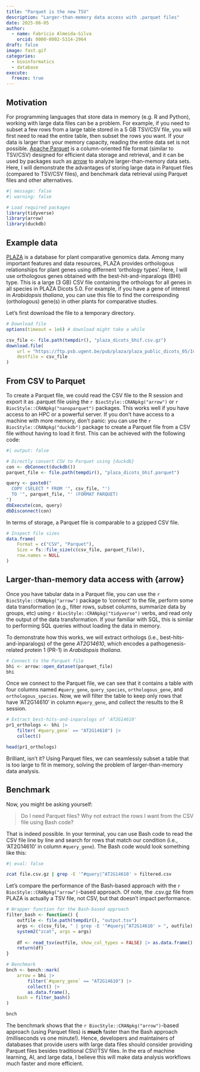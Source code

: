 ```yaml
---
title: "Parquet is the new TSV"
description: "Larger-than-memory data access with .parquet files"
date: 2025-06-05
author: 
  - name: Fabrício Almeida-Silva
    orcid: 0000-0002-5314-2964
draft: false
image: fast.gif
categories:
  - bioinformatics
  - database
execute: 
  freeze: true
---
```


## Motivation

For programming languages that store data in memory (e.g. R and Python),
working with large data files can be a problem. For example, if you need
to subset a few rows from a large table stored in a 5 GB TSV/CSV file,
you will first need to read the entire table, then subset the rows you want.
If your data is larger than your memory capacity, reading the entire data set
is not possible. [Apache Parquet](https://parquet.apache.org/) is a 
column-oriented file format (similar to TSV/CSV) designed for efficient 
data storage and retrieval, and it can be used by packages such as
[arrow](https://arrow.apache.org/docs/r/) to analyze larger-than-memory
data sets. Here, I will demonstrate the advantages of storing large data
in Parquet files (compared to TSV/CSV files), and benchmark data retrieval
using Parquet files and other alternatives.

```r
#| message: false
#| warning: false

# Load required packages
library(tidyverse)
library(arrow)
library(duckdb)
```

## Example data

[PLAZA](https://bioinformatics.psb.ugent.be/plaza.dev/instances/dicots_05/)
is a database for plant comparative genomics data. Among many important 
features and data resources, PLAZA provides orthologous relationships for
plant genes using differnent 'orthology types'. 
Here, I will use orthologous genes obtained with the 
best-hit-and-inparalogs (BHI) type. This is a large (3 GB) CSV file
containing the orthologs for all genes in all species in PLAZA Dicots 5.0.
For example, if you have a gene of interest in *Arabidopsis thaliana*, you
can use this file to find the corresponding (orthologous) gene(s) in other
plants for comparative studies.

Let's first download the file to a temporary directory.

```r
# Download file
options(timeout = 1e6) # download might take a while

csv_file <- file.path(tempdir(), "plaza_dicots_bhif.csv.gz")
download.file(
    url = "https://ftp.psb.ugent.be/pub/plaza/plaza_public_dicots_05/IntegrativeOrthology/integrative_orthology.BHIF.csv.gz",
    destfile = csv_file
)
```

## From CSV to Parquet

To create a Parquet file, we could read the CSV file to the R session 
and export it as .parquet file using the `r BiocStyle::CRANpkg("arrow")` or
`r BiocStyle::CRANpkg("nanoparquet")` packages. This works well if you have
access to an HPC or a powerful server. If you don't have access to a machine
with more memory, don't panic: you can use the `r BiocStyle::CRANpkg("duckdb")`
package to create a Parquet file from a CSV file without having to load it 
first. This can be achieved with the following code:

```r
#| output: false

# Directly convert CSV to Parquet using {duckdb}
con <- dbConnect(duckdb())
parquet_file <- file.path(tempdir(), "plaza_dicots_bhif.parquet")

query <- paste0("
  COPY (SELECT * FROM '", csv_file, "') 
  TO '", parquet_file, "' (FORMAT PARQUET)
")
dbExecute(con, query)
dbDisconnect(con)
```

In terms of storage, a Parquet file is comparable to a gzipped CSV file.

```r
# Inspect file sizes
data.frame(
    Format = c("CSV", "Parquet"),
    Size = fs::file_size(c(csv_file, parquet_file)),
    row.names = NULL
)
```

## Larger-than-memory data access with __{arrow}__

Once you have tabular data in a Parquet file, you can use 
the `r BiocStyle::CRANpkg("arrow")` package to 'connect' to the file,
perform some data transformation (e.g., filter rows, subset columns, 
summarize data by groups, etc) using `r BiocStyle::CRANpkg("tidyverse")` verbs, 
and read only the output of the data transformation. 
If your familiar with SQL, this is similar to performing SQL queries without
loading the data in memory.

To demonstrate how this works, we will extract orthologs (i.e., 
best-hits-and-inparalogs) of the gene *AT2G14610*, which encodes a 
pathogenesis-related protein 1 (PR-1) in *Arabidopsis thaliana*.

```r
# Connect to the Parquet file
bhi <- arrow::open_dataset(parquet_file)
bhi
```

Once we connect to the Parquet file, we can see that it contains
a table with four columns named `#query_gene`, `query_species`, 
`orthologous_gene`, and `orthologous_species`. Now, we will filter the table
to keep only rows that have 'AT2G14610' in column `#query_gene`, and collect
the results to the R session.

```r
# Extract best-hits-and-inparalogs of 'AT2G14610'
pr1_orthologs <- bhi |>
    filter(`#query_gene` == "AT2G14610") |>
    collect()

head(pr1_orthologs)
```

Brilliant, isn't it? Using Parquet files, we can seamlessly subset a table
that is too large to fit in memory, solving the problem of larger-than-memory
data analysis.

## Benchmark

Now, you might be asking yourself: 

> Do I need Parquet files? Why not extract the rows I want from the CSV file using Bash code?

That is indeed possible. In your terminal, you can use Bash code to read the
CSV file line by line and search for rows that match our condition (i.e.,
'AT2G14610' in column `#query_gene`). The Bash code would look something like
this:

```bash
#| eval: false

zcat file.csv.gz | grep -E '^#query|^AT2G14610' > filtered.csv
```

Let's compare the performance of the Bash-based approach with the
`r BiocStyle::CRANpkg("arrow")`-based approach. Of note, the .csv.gz file
from PLAZA is actually a TSV file, not CSV, but that doesn't impact 
performance.

```r
# Wrapper function for the Bash-based approach
filter_bash <- function() {
    outfile <- file.path(tempdir(), "output.tsv")
    args <- c(csv_file, " | grep -E '^#query|^AT2G14610' > ", outfile)
    system2("zcat", args = args)
    
    df <- read_tsv(outfile, show_col_types = FALSE) |> as.data.frame()
    return(df)
}

# Benchmark
bnch <- bench::mark(
    arrow = bhi |>
        filter(`#query_gene` == "AT2G14610") |>
        collect() |>
        as.data.frame(),
    bash = filter_bash()
)

bnch
```

The benchmark shows that the `r BiocStyle::CRANpkg("arrow")`-based approach
(using Parquet files) is **much** faster than the Bash approach 
(milliseconds vs one minute!). Hence, developers and maintainers of databases
that provide users with large data files should consider providing
Parquet files besides traditional CSV/TSV files. In the era of machine learning,
AI, and large data, I believe this will make data analysis workflows much 
faster and more efficient.

